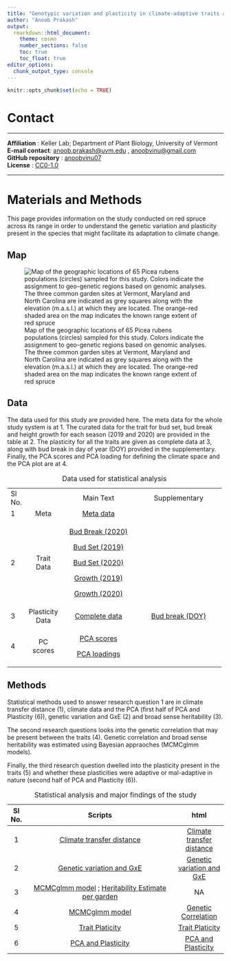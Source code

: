 ```yaml
---
title: "Genotypic variation and plasticity in climate-adaptive traits after range expansion and fragmentation of red spruce (*Picea rubens* Sarg.)"
author: "Anoob Prakash"
output:
  rmarkdown::html_document:
    theme: cosmo  
    number_sections: false
    toc: true
    toc_float: true
editor_options: 
  chunk_output_type: console
---
```


```r
knitr::opts_chunk$set(echo = TRUE)
```

# Contact

------------------------------------------------------------------------

**Affiliation** : Keller Lab; Department of Plant Biology, University of Vermont\
**E-mail contact**: [anoob.prakash\@uvm.edu](mailto:anoob.prakash@uvm.edu){.email} , [anoobvinu\@gmail.com](mailto:anoob.vinu@gmail.com){.email}\
**GitHub repository** : [anoobvinu07](https://github.com/anoobvinu07/NSF_RedSpruce_CG){.uri}\
**License** : [CC0-1.0](https://github.com/anoobvinu07/NSF_RedSpruce_CG/blob/main/LICENSE)

------------------------------------------------------------------------

# Materials and Methods {.tabset .tabset-fade .tabset-pills}

This page provides information on the study conducted on red spruce across its range in order to understand the genetic variation and plasticity present in the species that might facilitate its adaptation to climate change.

## Map

![Map of the geographic locations of 65 Picea rubens populations (circles) sampled for this study. Colors indicate the assignment to geo-genetic regions based on genomic analyses. The three common garden sites at Vermont, Maryland and North Carolina are indicated as grey squares along with the elevation (m.a.s.l.) at which they are located. The orange-red shaded area on the map indicates the known range extent of red spruce](./Figure1_Map2.png)

## Data

The data used for this study are provided here. The meta data for the whole study system is at 1. The curated data for the trait for bud set, bud break and height growth for each season (2019 and 2020) are provided in the table at 2. The plasticity for all the traits are given as complete data at 3, along with bud break in day of year (DOY) provided in the supplementary. Finally, the PCA scores and PCA loading for defining the climate space and the PCA plot are at 4.

+--------+:---------------:+:---------------------------------------------------------:+:-----------------------------------------------------------------:+
| Sl No. |                 | Main Text                                                 | Supplementary                                                     |
+--------+-----------------+-----------------------------------------------------------+-------------------------------------------------------------------+
| 1      | Meta            | [Meta data](./data/meta/RS_Exome_metadata.txt)            |                                                                   |
+--------+-----------------+-----------------------------------------------------------+-------------------------------------------------------------------+
| 2      | Trait Data      | [Bud Break (2020)](./data/trait_data/BudBreak_2020.csv)   |                                                                   |
|        |                 |                                                           |                                                                   |
|        |                 | [Bud Set (2019)](./data/trait_data/BudSet_2019.csv)       |                                                                   |
|        |                 |                                                           |                                                                   |
|        |                 | [Bud Set (2020)](./data/trait_data/BudSet_2020.csv)       |                                                                   |
|        |                 |                                                           |                                                                   |
|        |                 | [Growth (2019)](./data/trait_data/Growth_2019.csv)        |                                                                   |
|        |                 |                                                           |                                                                   |
|        |                 | [Growth (2020)](./data/trait_data/Growth_2020.csv)        |                                                                   |
+--------+-----------------+-----------------------------------------------------------+-------------------------------------------------------------------+
| 3      | Plasticity Data | [Complete data](./data/plasticity_data/Plasticity_TD.csv) | [Bud break (DOY)](./data/plasticity_data/Plasticity_TD_bbDOY.csv) |
+--------+-----------------+-----------------------------------------------------------+-------------------------------------------------------------------+
| 4      | PC scores       | [PCA scores](./data/PCA/PCA_score.csv)                    |                                                                   |
|        |                 |                                                           |                                                                   |
|        |                 | [PCA loadings](./data/PCA/PCA_loadings.csv)               |                                                                   |
+--------+-----------------+-----------------------------------------------------------+-------------------------------------------------------------------+

: Data used for statistical analysis

## Methods

Statistical methods used to answer research question 1 are in climate transfer distance (1), climate data and the PCA (first half of PCA and Plasticity (6)), genetic variation and GxE (2) and broad sense heritability (3).

The second research questions looks into the genetic correlation that may be present between the traits (4). Genetic correlation and broad sense heritability was estimated using Bayesian appraoches (MCMCglmm models).

Finally, the third research question dwelled into the plasticity present in the traits (5) and whether these plasticities were adaptive or mal-adaptive in nature (second half of PCA and Plasticity (6)).

+--------+---------------------------------------------------------------------------------------------------------------------------------------------------------------------------------------------------------------------------------+-----------------------------------------------------------------------+
| Sl No. | Scripts                                                                                                                                                                                                                         | html                                                                  |
+:======:+:===============================================================================================================================================================================================================================:+:=====================================================================:+
| 1      | [Climate transfer distance](https://github.com/anoobvinu07/NSF_RedSpruce_CG/blob/main/5_traitPlasticity_TD.Rmd)                                                                                                                 | [Climate transfer distance](./5_traitPlasticity_TD.html)              |
+--------+---------------------------------------------------------------------------------------------------------------------------------------------------------------------------------------------------------------------------------+-----------------------------------------------------------------------+
| 2      | [Genetic variation and GxE](https://github.com/anoobvinu07/NSF_RedSpruce_CG/blob/main/0_reaction_norms.Rmd)                                                                                                                     | [Genetic variation and GxE](./0_reaction_norms.html)                  |
+--------+---------------------------------------------------------------------------------------------------------------------------------------------------------------------------------------------------------------------------------+-----------------------------------------------------------------------+
| 3      | [MCMCglmm model](https://github.com/anoobvinu07/NSF_RedSpruce_CG/blob/main/1_heritability.R) ; [Heritability Estimate per garden](https://github.com/anoobvinu07/NSF_RedSpruce_CG/blob/main/2_heritability_values_per_garden.R) | NA                                                                    |
+--------+---------------------------------------------------------------------------------------------------------------------------------------------------------------------------------------------------------------------------------+-----------------------------------------------------------------------+
| 4      | [MCMCglmm model](https://github.com/anoobvinu07/NSF_RedSpruce_CG/blob/main/3_genetic_correlation_MCMCmodel_final.R)                                                                                                             | [Genetic Correlation](./4_genetic_correlation_plots.html)             |
+--------+---------------------------------------------------------------------------------------------------------------------------------------------------------------------------------------------------------------------------------+-----------------------------------------------------------------------+
| 5      | [Trait Platicity](https://github.com/anoobvinu07/NSF_RedSpruce_CG/blob/43568608406da6a6abf7ee74a50b7509ea2bacc2/7_traitPlasticity_family_and_pop_blup_plots.Rmd)                                                                | [Trait Platicity](./7_traitPlasticity_family_and_pop_blup_plots.html) |
+--------+---------------------------------------------------------------------------------------------------------------------------------------------------------------------------------------------------------------------------------+-----------------------------------------------------------------------+
| 6      | [PCA and Plasticity](https://github.com/anoobvinu07/NSF_RedSpruce_CG/blob/main/10_PCA_and_Plasticity.Rmd)                                                                                                                       | [PCA and Plasticity](./10_PCA_and_Plasticity.html)                    |
+--------+---------------------------------------------------------------------------------------------------------------------------------------------------------------------------------------------------------------------------------+-----------------------------------------------------------------------+

: Statistical analysis and major findings of the study
